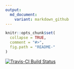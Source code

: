 ```yaml
---
output:
  md_document:
    variant: markdown_github
---
```


<!-- README.md is generated from README.Rmd. Please edit that file -->

```r
knitr::opts_chunk$set(
  collapse = TRUE,
  comment = "#>",
  fig.path = "README-"
)
```

[![Travis-CI Build Status](https://travis-ci.com/irudnyts/udiscr.svg?token=Spwopnmy37EZMsL4nDza&branch=master)](https://travis-ci.com/irudnyts/udiscr.svg?token=Spwopnmy37EZMsL4nDza&branch=master)
